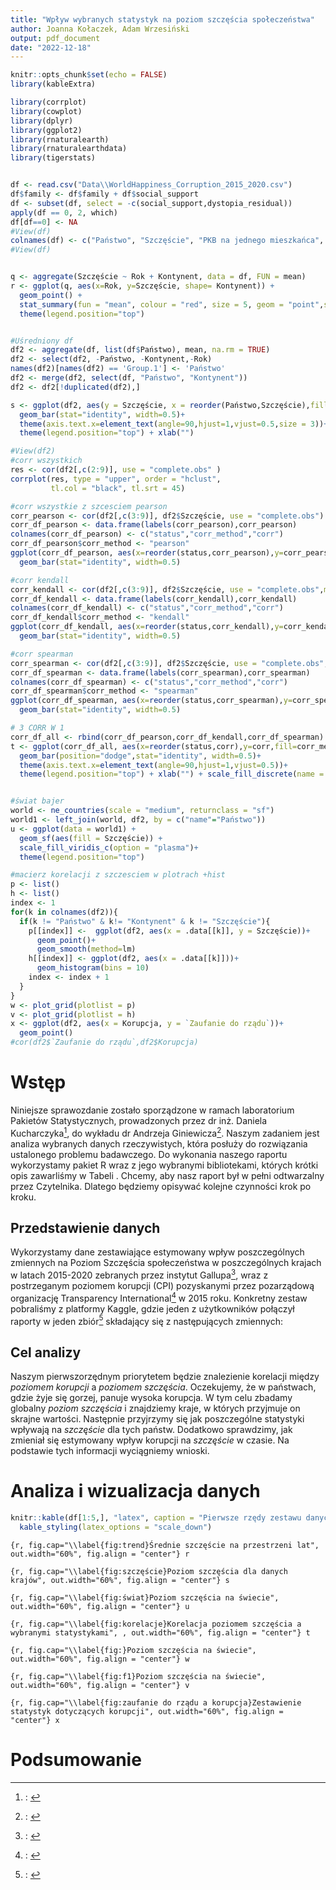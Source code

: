 ---
title: "Wpływ wybranych statystyk na poziom szczęścia społeczeństwa"
author: Joanna Kołaczek, Adam Wrzesiński
output: pdf_document
date: "2022-12-18"
---
\renewcommand{\contentsname}{Spis treści}
\renewcommand{\figurename}{Wykres}
\renewcommand{\tablename}{Tabela}

```{r setup, include=FALSE}
knitr::opts_chunk$set(echo = FALSE)
library(kableExtra)
```

```{r echo=FALSE, warning=FALSE, include=FALSE}

library(corrplot)
library(cowplot)
library(dplyr)
library(ggplot2)
library(rnaturalearth)
library(rnaturalearthdata)
library(tigerstats)


df <- read.csv("Data\\WorldHappiness_Corruption_2015_2020.csv")
df$family <- df$family + df$social_support  
df <- subset(df, select = -c(social_support,dystopia_residual))
apply(df == 0, 2, which)
df[df==0] <- NA
#View(df)
colnames(df) <- c("Państwo", "Szczęście", "PKB na jednego mieszkańca", "Rodzina", "Zdrowie", "Wolność", "Szczodrość", "Zaufanie do rządu","Kontynent","Rok", "Korupcja")
#View(df)


q <- aggregate(Szczęście ~ Rok + Kontynent, data = df, FUN = mean)
r <- ggplot(q, aes(x=Rok, y=Szczęście, shape= Kontynent)) +
  geom_point() +
  stat_summary(fun = "mean", colour = "red", size = 5, geom = "point",shape = "o") +
  theme(legend.position="top")


#Uśredniony df
df2 <- aggregate(df, list(df$Państwo), mean, na.rm = TRUE)
df2 <- select(df2, -Państwo, -Kontynent,-Rok)
names(df2)[names(df2) == 'Group.1'] <- 'Państwo'
df2 <- merge(df2, select(df, "Państwo", "Kontynent"))
df2 <- df2[!duplicated(df2),]

s <- ggplot(df2, aes(y = Szczęście, x = reorder(Państwo,Szczęście),fill=Kontynent))+
  geom_bar(stat="identity", width=0.5)+
  theme(axis.text.x=element_text(angle=90,hjust=1,vjust=0.5,size = 3))+
  theme(legend.position="top") + xlab("")

#View(df2)
#corr wszystkich
res <- cor(df2[,c(2:9)], use = "complete.obs" )
corrplot(res, type = "upper", order = "hclust", 
         tl.col = "black", tl.srt = 45)

#corr wszystkie z szcesciem pearson
corr_pearson <- cor(df2[,c(3:9)], df2$Szczęście, use = "complete.obs")
corr_df_pearson <- data.frame(labels(corr_pearson),corr_pearson)
colnames(corr_df_pearson) <- c("status","corr_method","corr")
corr_df_pearson$corr_method <- "pearson"
ggplot(corr_df_pearson, aes(x=reorder(status,corr_pearson),y=corr_pearson)) +
  geom_bar(stat="identity", width=0.5)

#corr kendall
corr_kendall <- cor(df2[,c(3:9)], df2$Szczęście, use = "complete.obs",method = "kendall")
corr_df_kendall <- data.frame(labels(corr_kendall),corr_kendall)
colnames(corr_df_kendall) <- c("status","corr_method","corr")
corr_df_kendall$corr_method <- "kendall"
ggplot(corr_df_kendall, aes(x=reorder(status,corr_kendall),y=corr_kendall)) +
  geom_bar(stat="identity", width=0.5)

#corr spearman
corr_spearman <- cor(df2[,c(3:9)], df2$Szczęście, use = "complete.obs",method = "spearman")
corr_df_spearman <- data.frame(labels(corr_spearman),corr_spearman)
colnames(corr_df_spearman) <- c("status","corr_method","corr")
corr_df_spearman$corr_method <- "spearman"
ggplot(corr_df_spearman, aes(x=reorder(status,corr_spearman),y=corr_spearman)) +
  geom_bar(stat="identity", width=0.5)

# 3 CORR W 1
corr_df_all <- rbind(corr_df_pearson,corr_df_kendall,corr_df_spearman)
t <- ggplot(corr_df_all, aes(x=reorder(status,corr),y=corr,fill=corr_method)) +
  geom_bar(position="dodge",stat="identity", width=0.5)+
  theme(axis.text.x=element_text(angle=90,hjust=1,vjust=0.5))+
  theme(legend.position="top") + xlab("") + scale_fill_discrete(name = "Metoda korelacji")


#świat bajer
world <- ne_countries(scale = "medium", returnclass = "sf")
world1 <- left_join(world, df2, by = c("name"="Państwo"))
u <- ggplot(data = world1) +
  geom_sf(aes(fill = Szczęście)) +
  scale_fill_viridis_c(option = "plasma")+
  theme(legend.position="top")

#macierz korelacji z szczesciem w plotrach +hist
p <- list()
h <- list()
index <- 1
for(k in colnames(df2)){
  if(k != "Państwo" & k!= "Kontynent" & k != "Szczęście"){
    p[[index]] <-  ggplot(df2, aes(x = .data[[k]], y = Szczęście))+ 
      geom_point()+
      geom_smooth(method=lm)
    h[[index]] <- ggplot(df2, aes(x = .data[[k]]))+
      geom_histogram(bins = 10)
    index <- index + 1
  }
}
w <- plot_grid(plotlist = p)
v <- plot_grid(plotlist = h)
x <- ggplot(df2, aes(x = Korupcja, y = `Zaufanie do rządu`))+ 
  geom_point()
#cor(df2$`Zaufanie do rządu`,df2$Korupcja)
```

\newpage

\tableofcontents

\newpage

# Wstęp

Niniejsze sprawozdanie zostało sporządzone w ramach laboratorium Pakietów Statystycznych, prowadzonych przez dr inż. Daniela Kucharczyka[^1], do wykładu dr Andrzeja Giniewicza[^2]. Naszym zadaniem jest analiza wybranych danych rzeczywistych, która posłuży do rozwiązania ustalonego problemu badawczego.
Do wykonania naszego raportu wykorzystamy pakiet R wraz z jego wybranymi bibliotekami, których krótki opis zawarliśmy w Tabeli \ref{tab:pakiety}. Chcemy, aby nasz raport był w pełni odtwarzalny przez Czytelnika. Dlatego będziemy opisywać kolejne czynności krok po kroku.

\begin{center}
```{r}

nazwa <- c("corrplot",
           "cowplot",
           "dplyr",
           "ggplot2",
           "rnaturalearth",
           "rnaturalearthdata",
           "tigerstats")
opis <- c("lines", 
                  "lines",  
                  "lines",
                  "lines", 
                  "lines",  
                  "lines",
                  "lines")

Packages <- data.frame(nazwa, opis)
knitr::kable(Packages,"latex", align = c("c", "c"), caption = "Biblioteki używane w raporcie", label = "pakiety") %>%
  kable_styling(latex_options="hold_position")
```
\end{center}

## Przedstawienie danych

Wykorzystamy dane zestawiające estymowany wpływ poszczególnych zmiennych na Poziom Szczęścia społeczeństwa w poszczególnych krajach w latach 2015-2020 zebranych przez instytut Gallupa[^3], wraz z postrzeganym poziomem korupcji (CPI) pozyskanymi przez pozarządową organizację Transparency International[^4] w 2015 roku. Konkretny zestaw pobraliśmy z platformy Kaggle, gdzie jeden z użytkowników połączył raporty w jeden zbiór[^5] składający się z następujących zmiennych:

\begin{itemize}
\item \textbf{Poziom szczęścia} - średnia odpowiedzi na pytanie dotyczące oceny życia,
\item \textbf{Państwo} - nazwa państwa do którego odnoszą się pozostałe dane,
\item \textbf{Kontynent} - kontynent na którym znajduje się dane państwo,
\item \textbf{Rok} - rok z którego pochodzą zebrane dane,
\item \textbf{PKB na jednego mieszkańca} - zakres, w jakim PKB na mieszkańca przyczynia się do obliczenia poziomu szczęścia. Jest to stosunek wartości PKB w cenach bieżących do liczby ludności danego obszaru,
\item \textbf{Rodzina} -stopień, w jakim rodzina przyczynia się do obliczenia poziomu szczęścia. Jest to średnia odpowiedzi w danym kraju, na pytanie GWP "Czy będąc w potrzebie, możesz zawsze liczyć na krewnych bądź przyjaciół?",
\item \textbf{Zdrowie} -stopień, w jakim oczekiwana długość życia przyczynia się do obliczenia poziomu szczęścia. Estymowana długość życia, obliczana na podstawie danych Światowej Organizacji Zdrowia,
\item \textbf{Wolność} -stopień, w jakim wolność przyczynia się do obliczenia poziomu szczęścia. Uśredniona odpowiedź na pytanie GWP "Czy jesteś usatysfakcjonowany z poziomu wolności wyboru, do tego co chcesz robić w swoim życiu?",
\item \textbf{Szczodrość} -stopień, w jakim szczodrość przyczynia się do obliczenia poziomu szczęścia. Równa residuum z regresji średniej krajowej odpowiedzi na pytanie "Czy w ostatnim miesiącu przekazałeś pieniądze na cele charytatywne?". Przeliczony w stosunku do PKB na osobę,
\item \textbf{Zaufanie do rządu} - stopień, w jakim zaufanie do rządu przyczynia się do obliczenia poziomu szczęścia. Wnioskowany na podstawie odpowiedzi na pytania "Czy korupcja jest rozpowszechniona w rządzie?" oraz "Czy korupcja jest rozpowszechniona w przedsiębiorstwach?". W przypadku braku danych dotyczących korupcji w rządzie, jako ogólną miarę postrzegania korupcji stosuje się percepcję korupcji w biznesie.
\item \textbf{Korupcja} - Postrzegany poziom korupcji w państwie. Im wyższa punktacja, tym niższa korupcja.
\end{itemize}

## Cel analizy

Naszym pierwszorzędnym priorytetem będzie znalezienie korelacji między _poziomem korupcji_ a _poziomem szczęścia_. Oczekujemy, że w państwach, gdzie żyje się gorzej, panuje wysoka korupcja. W tym celu zbadamy globalny _poziom szczęścia_ i znajdziemy kraje, w których przyjmuje on skrajne wartości. Następnie przyjrzymy się jak poszczególne statystyki wpływają na _szczęście_ dla tych państw. Dodatkowo sprawdzimy, jak zmieniał się estymowany wpływ korupcji na _szczęście_ w czasie.
Na podstawie tych informacji wyciągniemy wnioski.

[^1]:: \href{http://prac.im.pwr.edu.pl/~giniew/doku.php}{http://prac.im.pwr.edu.pl/~giniew/doku.php}
[^2]:: \href{http://prac.im.pwr.edu.pl/~kucharczyk/}{https://dkucharc.github.io/academic/}
[^3]:: \href{https://worldhappiness.report/archive/}{https://worldhappiness.report/archive/}
[^4]:: \href{https://www.transparency.org/en/cpi/2021}{https://www.transparency.org/en/cpi/2021}
[^5]:: \href{https://www.kaggle.com/datasets/eliasturk/world-happiness-based-on-cpi-20152020}{https://www.kaggle.com/datasets/eliasturk/world-happiness-based-on-cpi-20152020}

\newpage

# Analiza i wizualizacja danych

```{r, echo=FALSE, warning=FALSE}
knitr::kable(df[1:5,], "latex", caption = "Pierwsze rzędy zestawu danych", label = "head") %>% 
  kable_styling(latex_options = "scale_down")
```

```{r, fig.cap="\\label{fig:trend}Średnie szczęście na przestrzeni lat", out.width="60%", fig.align = "center"}
r
```

```{r, fig.cap="\\label{fig:szczęście}Poziom szczęścia dla danych krajów", out.width="60%", fig.align = "center"}
s
```

```{r, fig.cap="\\label{fig:świat}Poziom szczęścia na świecie", out.width="60%", fig.align = "center"}
u
```

```{r, fig.cap="\\label{fig:korelacje}Korelacja poziomem szczęścia a wybranymi statystykami", , out.width="60%", fig.align = "center"}
t
```


```{r, fig.cap="\\label{fig:}Poziom szczęścia na świecie", out.width="60%", fig.align = "center"}
w
```

```{r, fig.cap="\\label{fig:f1}Poziom szczęścia na świecie", out.width="60%", fig.align = "center"}
v
```

```{r, fig.cap="\\label{fig:zaufanie do rządu a korupcja}Zestawienie statystyk dotyczących korupcji", out.width="60%", fig.align = "center"}
x
```


# Podsumowanie



